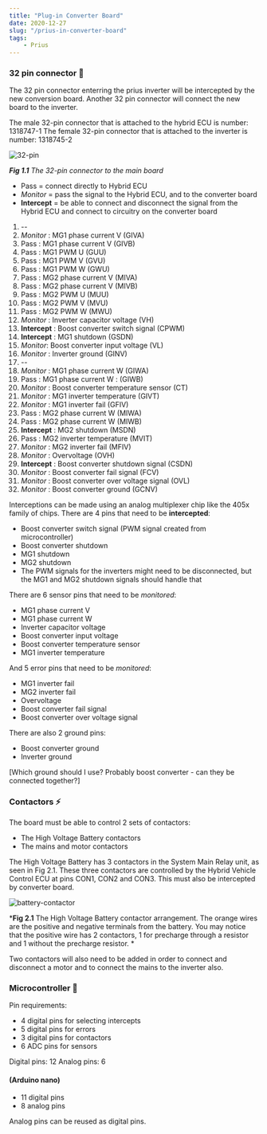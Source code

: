 ```yaml
---
title: "Plug-in Converter Board"
date: 2020-12-27
slug: "/prius-in-converter-board"
tags:
    - Prius
---
```


### 32 pin connector 🔌

The 32 pin connector enterring the prius inverter will be intercepted by the new
conversion board. Another 32 pin connector will connect the new board to the 
inverter.

The male 32-pin connector that is attached to the hybrid ECU is number: 1318747-1
The female 32-pin connector that is attached to the inverter is number: 1318745-2

<div style={{ maxWidth: '800px', height: 'auto', margin: '0 auto' }}>

<img src="./32-pin.jpg" alt="32-pin"/>

</div>

<div style={{ textAlign: 'center' }}>

*__Fig 1.1__ The 32-pin connector to the main board*

</div>

- Pass = connect directly to Hybrid ECU
- *Monitor* = pass the signal to the Hybrid ECU, and to the converter board
- **Intercept** = be able to connect and disconnect the signal from the Hybrid ECU and
connect to circuitry on the converter board

1. --
2. *Monitor* : MG1 phase current V (GIVA)
3. Pass : MG1 phase current V (GIVB)
4. Pass  : MG1 PWM U (GUU)
5. Pass  : MG1 PWM V (GVU)
6. Pass  : MG1 PWM W (GWU)
7. Pass : MG2 phase current V (MIVA)
8. Pass : MG2 phase current V (MIVB)
9. Pass  : MG2 PWM U (MUU)
10. Pass  : MG2 PWM V (MVU)
11. Pass  : MG2 PWM W (MWU)
12. *Monitor* : Inverter capacitor voltage (VH)
13. **Intercept** : Boost converter switch signal (CPWM)
14. **Intercept** : MG1 shutdown (GSDN)
15. *Monitor*: Boost converter input voltage (VL)
16. *Monitor* : Inverter ground (GINV)
17. --
18. *Monitor* : MG1 phase current W (GIWA)
19. Pass : MG1 phase current W  : (GIWB)
20. *Monitor* : Boost converter temperature sensor (CT)
21. *Monitor* : MG1 inverter temperature (GIVT)
22. *Monitor* : MG1 inverter fail (GFIV)
23. Pass : MG2 phase current W (MIWA)
24. Pass : MG2 phase current W (MIWB)
25. **Intercept** : MG2 shutdown (MSDN)
26. Pass : MG2 inverter temperature (MVIT)
27. *Monitor* : MG2 inverter fail (MFIV)
28. *Monitor*  : Overvoltage (OVH)
29. **Intercept** : Boost converter shutdown signal (CSDN)
30. *Monitor* : Boost converter fail signal (FCV)
31. *Monitor* : Boost converter over voltage signal (OVL)
32. *Monitor* : Boost converter ground (GCNV)

Interceptions can be made using an analog multiplexer chip like the 405x
family of chips.
There are 4 pins that need to be **intercepted**:

- Boost converter switch signal (PWM signal created from microcontroller)
- Boost converter shutdown
- MG1 shutdown
- MG2 shutdown
- The PWM signals for the inverters might need to be disconnected, but the
MG1 and MG2 shutdown signals should handle that

There are 6 sensor pins that need to be *monitored*:

- MG1 phase current V
- MG1 phase current W
- Inverter capacitor voltage
- Boost converter input voltage
- Boost converter temperature sensor
- MG1 inverter temperature

And 5 error pins that need to be *monitored*:

- MG1 inverter fail
- MG2 inverter fail
- Overvoltage
- Boost converter fail signal
- Boost converter over voltage signal

There are also 2 ground pins:

- Boost converter ground
- Inverter ground

[Which ground should I use? Probably boost converter - can they
be connected together?]

### Contactors ⚡

The board must be able to control 2 sets of contactors:

- The High Voltage Battery contactors
- The mains and motor contactors

The High Voltage Battery has 3 contactors in the System Main Relay unit, as
seen in Fig 2.1. These three contactors are controlled by the Hybrid Vehicle
Control ECU at pins CON1, CON2 and CON3. This must also be intercepted by
converter board.

<div style={{ maxWidth: '800px', height: 'auto', margin: '0 auto' }}>

<img src="./battery-contactor.png" alt="battery-contactor"/>

</div>

<div style={{ textAlign: 'center' }}>

*__Fig 2.1__ The High Voltage Battery contactor arrangement. The orange wires
are the positive and negative terminals from the battery. You may notice that
the positive wire has 2 contactors, 1 for precharge through a resistor and 1
without the precharge resistor. *

</div>

Two contactors will also need to be added in order to connect and disconnect a
motor and to connect the mains to the inverter also.

### Microcontroller 💾

Pin requirements:

- 4 digital pins for selecting intercepts
- 5 digital pins for errors
- 3 digital pins for contactors
- 6 ADC pins for sensors

Digital pins: 12
Analog pins: 6

#### (Arduino nano)

- 11 digital pins
- 8 analog pins

Analog pins can be reused as digital pins.
